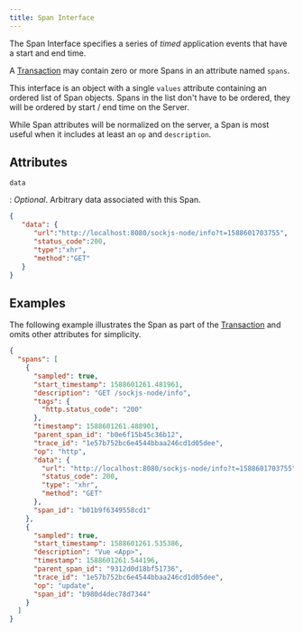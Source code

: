 ```yaml
---
title: Span Interface
---
```


The Span Interface specifies a series of _timed_ application events that have a start and end time.

A [Transaction](./transaction) may contain zero or more Spans in an attribute named `spans`.

This interface is an object with a single `values` attribute containing an
ordered list of Span objects. Spans in the list don't have to be ordered, they will be ordered
by start / end time on the Server.

While Span attributes will be normalized on the server, a Span is most
useful when it includes at least an `op` and `description`.

## Attributes












`data`

: _Optional_. Arbitrary data associated with this Span.

```json
{
   "data": {
      "url":"http://localhost:8080/sockjs-node/info?t=1588601703755",
      "status_code":200,
      "type":"xhr",
      "method":"GET"
   }
}
```

## Examples

The following example illustrates the Span as part of the [Transaction](./transaction) and omits other attributes for simplicity.

```json
{
  "spans": [
    {
      "sampled": true,
      "start_timestamp": 1588601261.481961,
      "description": "GET /sockjs-node/info",
      "tags": {
        "http.status_code": "200"
      },
      "timestamp": 1588601261.488901,
      "parent_span_id": "b0e6f15b45c36b12",
      "trace_id": "1e57b752bc6e4544bbaa246cd1d05dee",
      "op": "http",
      "data": {
        "url": "http://localhost:8080/sockjs-node/info?t=1588601703755",
        "status_code": 200,
        "type": "xhr",
        "method": "GET"
      },
      "span_id": "b01b9f6349558cd1"
    },
    {
      "sampled": true,
      "start_timestamp": 1588601261.535386,
      "description": "Vue <App>",
      "timestamp": 1588601261.544196,
      "parent_span_id": "9312d0d18bf51736",
      "trace_id": "1e57b752bc6e4544bbaa246cd1d05dee",
      "op": "update",
      "span_id": "b980d4dec78d7344"
    }
  ]
}
```
